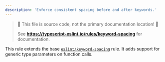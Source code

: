 ---
description: 'Enforce consistent spacing before and after keywords.'
---


> 🛑 This file is source code, not the primary documentation location! 🛑
>
> See **https://typescript-eslint.io/rules/keyword-spacing** for documentation.

This rule extends the base [`eslint/keyword-spacing`](https://eslint.org/docs/rules/keyword-spacing) rule.
It adds support for generic type parameters on function calls.
